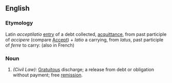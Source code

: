 ==English==

===Etymology===
Latin ''acceptilatio'' [[entry]] of a debt collected, [[acquittance]], from past participle of ''accipere'' (compare [[Accept]]) + ''latio'' a carrying, from ''latus'', past participle of ''ferre'' to carry: (also in French) 

===Noun===
{{en-noun-reg}}

# ''(Civil Law):'' [[Gratuitous]] discharge; a release from debt or obligation without payment; free [[remission]].
